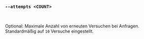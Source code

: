 ### `--attempts <COUNT>`

<br />

Optional: Maximale Anzahl von erneuten Versuchen bei Anfragen.
Standardmäßig auf `10` Versuche eingestellt.